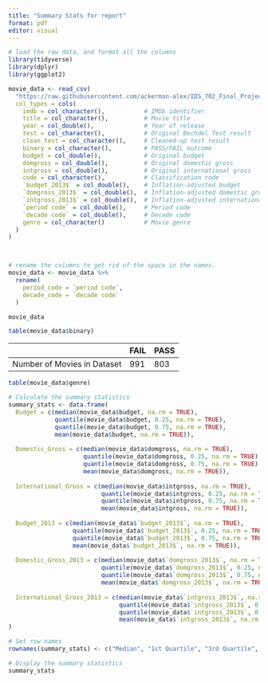 ```yaml
---
title: "Summary Stats for report"
format: pdf
editor: visual
---
```


```r
# load the raw data, and format all the columns
library(tidyverse)
library(dplyr)
library(ggplot2)

movie_data <- read_csv(
  "https://raw.githubusercontent.com/ackerman-alex/IDS_702_Final_Project/refs/heads/main/Movies.csv",
  col_types = cols(
    imdb = col_character(),           # IMDb identifier
    title = col_character(),          # Movie title
    year = col_double(),              # Year of release
    test = col_character(),           # Original Bechdel Test result
    clean_test = col_character(),     # Cleaned-up test result
    binary = col_character(),         # PASS/FAIL outcome
    budget = col_double(),            # Original budget
    domgross = col_double(),          # Original domestic gross
    intgross = col_double(),          # Original international gross
    code = col_character(),           # Classification code
    `budget_2013$` = col_double(),    # Inflation-adjusted budget 
    `domgross_2013$` = col_double(),  # Inflation-adjusted domestic gross
    `intgross_2013$` = col_double(),  # Inflation-adjusted international gross
    `period code` = col_double(),     # Period code
    `decade code` = col_double(),     # Decade code
    genre = col_character()           # Movie genre
  )
)



# rename the columns to get rid of the space in the names.
movie_data <- movie_data %>%
  rename(
    period_code = `period code`,
    decade_code = `decade code`
  )

movie_data
```

```r
table(movie_data$binary)
```

|                             | FAIL | PASS |
|-----------------------------|------|------|
| Number of Movies in Dataset | 991  | 803  |

```r
table(movie_data$genre)
```

```r
# Calculate the summary statistics
summary_stats <- data.frame(
  Budget = c(median(movie_data$budget, na.rm = TRUE),
             quantile(movie_data$budget, 0.25, na.rm = TRUE),
             quantile(movie_data$budget, 0.75, na.rm = TRUE),
             mean(movie_data$budget, na.rm = TRUE)),
  
  Domestic_Gross = c(median(movie_data$domgross, na.rm = TRUE),
                     quantile(movie_data$domgross, 0.25, na.rm = TRUE),
                     quantile(movie_data$domgross, 0.75, na.rm = TRUE),
                     mean(movie_data$domgross, na.rm = TRUE)),
  
  International_Gross = c(median(movie_data$intgross, na.rm = TRUE),
                          quantile(movie_data$intgross, 0.25, na.rm = TRUE),
                          quantile(movie_data$intgross, 0.75, na.rm = TRUE),
                          mean(movie_data$intgross, na.rm = TRUE)),
  
  Budget_2013 = c(median(movie_data$`budget_2013$`, na.rm = TRUE),
                  quantile(movie_data$`budget_2013$`, 0.25, na.rm = TRUE),
                  quantile(movie_data$`budget_2013$`, 0.75, na.rm = TRUE),
                  mean(movie_data$`budget_2013$`, na.rm = TRUE)),
  
  Domestic_Gross_2013 = c(median(movie_data$`domgross_2013$`, na.rm = TRUE),
                          quantile(movie_data$`domgross_2013$`, 0.25, na.rm = TRUE),
                          quantile(movie_data$`domgross_2013$`, 0.75, na.rm = TRUE),
                          mean(movie_data$`domgross_2013$`, na.rm = TRUE)),
  
  International_Gross_2013 = c(median(movie_data$`intgross_2013$`, na.rm = TRUE),
                               quantile(movie_data$`intgross_2013$`, 0.25, na.rm = TRUE),
                               quantile(movie_data$`intgross_2013$`, 0.75, na.rm = TRUE),
                               mean(movie_data$`intgross_2013$`, na.rm = TRUE))
)

# Set row names
rownames(summary_stats) <- c("Median", "1st Quartile", "3rd Quartile", "Mean")

# Display the summary statistics
summary_stats

```
